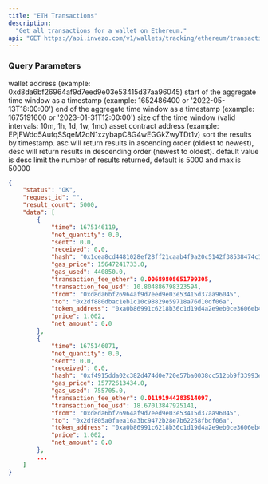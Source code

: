 ```yaml
---
title: "ETH Transactions"
description:
  "Get all transactions for a wallet on Ethereum." 
api: "GET https://api.invezo.com/v1/wallets/tracking/ethereum/transactions"
---
```


### Query Parameters

<ParamField query="address" type="string" required>
  wallet address (example: 0xd8da6bf26964af9d7eed9e03e53415d37aa96045)
</ParamField>

<ParamField query="min" type="int or string" optional>
  start of the aggregate time window as a timestamp (example: 1652486400 or '2022-05-13T18:00:00')
</ParamField>

<ParamField query="max" type="int or string" optional>
  end of the aggregate time window as a timestamp (example: 1675191600 or '2023-01-31T12:00:00')
</ParamField>

<ParamField query="interval" type="string" optional>
  size of the time window (valid intervals: 10m, 1h, 1d, 1w, 1mo)
</ParamField>

<ParamField query="token" type="string" optional>
  asset contract address (example: EPjFWdd5AufqSSqeM2qN1xzybapC8G4wEGGkZwyTDt1v)
</ParamField>

<ParamField query="sort" type="string" optional>
  sort the results by timestamp. asc will return results in ascending order
  (oldest to newest), desc will return results in descending order (newest to
  oldest). default value is desc
</ParamField>

<ParamField query="limit" type="int" optional>
  limit the number of results returned, default is 5000 and max is 50000
</ParamField>

<ResponseExample>

```json Response
{
    "status": "OK",
    "request_id": "",
    "result_count": 5000,
    "data": [
        {
            "time": 1675146119,
            "net_quantity": 0.0,
            "sent": 0.0,
            "received": 0.0,
            "hash": "0x1cea8cd4481028ef28ff21caab4f9a20c5142f38538474c1f877696b90056566",
            "gas_price": 15647241733.0,
            "gas_used": 440850.0,
            "transaction_fee_ether": 0.00689808651799305,
            "transaction_fee_usd": 10.804886798323594,
            "from": "0xd8da6bf26964af9d7eed9e03e53415d37aa96045",
            "to": "0x2df880dbac1eb1c10c98829e59718a76d10df06a",
            "token_address": "0xa0b86991c6218b36c1d19d4a2e9eb0ce3606eb48",
            "price": 1.002,
            "net_amount": 0.0
        },
        {
            "time": 1675146071,
            "net_quantity": 0.0,
            "sent": 0.0,
            "received": 0.0,
            "hash": "0xf4915dda02c382d474d0e720e57ba0038cc512bb9f33993e8cccf846ce525b71",
            "gas_price": 15772613434.0,
            "gas_used": 755705.0,
            "transaction_fee_ether": 0.01191944283514097,
            "transaction_fee_usd": 18.67013847925141,
            "from": "0xd8da6bf26964af9d7eed9e03e53415d37aa96045",
            "to": "0x2df805a0faea16a3bc9472b28e7b62258fbdf06a",
            "token_address": "0xa0b86991c6218b36c1d19d4a2e9eb0ce3606eb48",
            "price": 1.002,
            "net_amount": 0.0
        },
        ...
    ]
}
```

</ResponseExample>